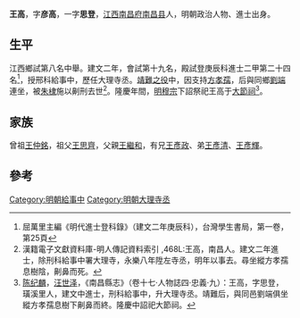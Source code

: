 {{Otheruses|other=名为王高的其他人物|王高}}

'''王高'''，字'''彦高'''，一字'''思登'''，[[江西|江西]][[南昌府|南昌府]][[南昌县|南昌县]]人，明朝政治人物、進士出身。

== 生平 ==
江西鄉試第八名中舉。建文二年，會試第十九名，殿試登庚辰科進士二甲第二十四名<ref>屈萬里主編《明代進士登科錄》（建文二年庚辰科），台灣學生書局，第一卷，第25頁</ref>，授邢科給事中，歷任大理寺丞。[[靖難之役|靖難之役]]中，因支持[[方孝孺|方孝孺]]，后與同鄉[[劉端|劉端]]連坐，被[[朱棣|朱棣]]施以劓刑去世<ref>漢籍電子文獻資料庫-明人傳記資料索引 ,468L:王高，南昌人。建文二年進士，除刑科給事中署大理寺，永樂八年陞左寺丞，明年以事去。尋坐縱方孝孺息樹陰，劓鼻而死。</ref>。隆慶年間，[[明穆宗|明穆宗]]下詔祭祀王高于[[大節祠|大節祠]]<ref>[[陈纪麟|陈纪麟]]，[[汪世泽|汪世泽]]，《南昌縣志》（卷十七·人物誌四·忠義·九）：王高，字思登，璜溪里人，建文中進士，刑科給事中，升大理寺丞。靖難后，與同邑劉端俱坐縱方孝孺息樹下劓鼻而終。隆慶中詔祀大節祠。</ref>。

== 家族 ==
曾祖[[王仲銘|王仲銘]]，祖父[[王思齊|王思齊]]，父親[[王繼和|王繼和]]，有兄[[王彥政|王彥政]]、弟[[王彥清|王彥清]]、[[王彥輝|王彥輝]]。

==參考==
{{reflist}}

{{建文二年庚辰科殿試金榜}}

{{Authority control}}

{{DEFAULTSORT:}}
[[Category:明朝給事中|Category:明朝給事中]]
[[Category:明朝大理寺丞|Category:明朝大理寺丞]]


{{明朝人物小作品}}